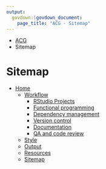 ```yaml
---
output: 
  govdown::govdown_document:
    page_title: "ACG - Sitemap"
---
```


::: {.breadcrumbs}
* [ACG](index.html)
* Sitemap
:::

# Sitemap

* [Home](index.html)
  * [Workflow](workflow.html)
    * [RStudio Projects](workflow-rspojects.html)
    * [Functional programming](workflow-programming.html)
    * [Dependency management](workflow-dependencies.html)
    * [Version control](workflow-git.html)
    * [Documentation](workflow-documentation.html)
    * [QA and code review](workflow-qa-code.html)
  * [Style](style.html)
  * [Output](output.html)
  * [Resources](resources.html)
  * [Sitemap](sitemap.html)
